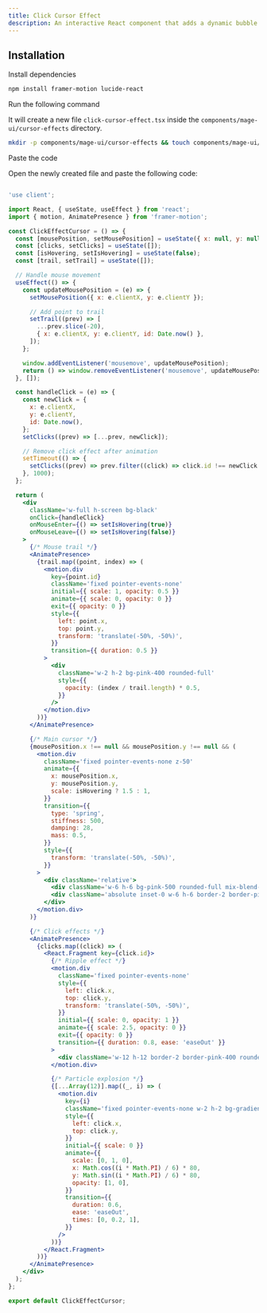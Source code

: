 ```yaml
---
title: Click Cursor Effect
description: An interactive React component that adds a dynamic bubble effect, visually tracking cursor movement in real time.
---
```


<ComponentPreview name="cursor-effects-click-cursor-effect--docs" />

## Installation

<Steps>
<Step>Install dependencies</Step>

```bash
npm install framer-motion lucide-react
```

<Step>Run the following command</Step>

It will create a new file `click-cursor-effect.tsx` inside the `components/mage-ui/cursor-effects` directory.

```bash 
mkdir -p components/mage-ui/cursor-effects && touch components/mage-ui/cursor-effects/click-cursor-effect.tsx
```

<Step>Paste the code</Step> 

Open the newly created file and paste the following code:

```jsx 

'use client';

import React, { useState, useEffect } from 'react';
import { motion, AnimatePresence } from 'framer-motion';

const ClickEffectCursor = () => {
  const [mousePosition, setMousePosition] = useState({ x: null, y: null });
  const [clicks, setClicks] = useState([]);
  const [isHovering, setIsHovering] = useState(false);
  const [trail, setTrail] = useState([]);

  // Handle mouse movement
  useEffect(() => {
    const updateMousePosition = (e) => {
      setMousePosition({ x: e.clientX, y: e.clientY });

      // Add point to trail
      setTrail((prev) => [
        ...prev.slice(-20),
        { x: e.clientX, y: e.clientY, id: Date.now() },
      ]);
    };

    window.addEventListener('mousemove', updateMousePosition);
    return () => window.removeEventListener('mousemove', updateMousePosition);
  }, []);

  const handleClick = (e) => {
    const newClick = {
      x: e.clientX,
      y: e.clientY,
      id: Date.now(),
    };
    setClicks((prev) => [...prev, newClick]);

    // Remove click effect after animation
    setTimeout(() => {
      setClicks((prev) => prev.filter((click) => click.id !== newClick.id));
    }, 1000);
  };

  return (
    <div
      className='w-full h-screen bg-black'
      onClick={handleClick}
      onMouseEnter={() => setIsHovering(true)}
      onMouseLeave={() => setIsHovering(false)}
    >
      {/* Mouse trail */}
      <AnimatePresence>
        {trail.map((point, index) => (
          <motion.div
            key={point.id}
            className='fixed pointer-events-none'
            initial={{ scale: 1, opacity: 0.5 }}
            animate={{ scale: 0, opacity: 0 }}
            exit={{ opacity: 0 }}
            style={{
              left: point.x,
              top: point.y,
              transform: 'translate(-50%, -50%)',
            }}
            transition={{ duration: 0.5 }}
          >
            <div
              className='w-2 h-2 bg-pink-400 rounded-full'
              style={{
                opacity: (index / trail.length) * 0.5,
              }}
            />
          </motion.div>
        ))}
      </AnimatePresence>

      {/* Main cursor */}
      {mousePosition.x !== null && mousePosition.y !== null && (
        <motion.div
          className='fixed pointer-events-none z-50'
          animate={{
            x: mousePosition.x,
            y: mousePosition.y,
            scale: isHovering ? 1.5 : 1,
          }}
          transition={{
            type: 'spring',
            stiffness: 500,
            damping: 28,
            mass: 0.5,
          }}
          style={{
            transform: 'translate(-50%, -50%)',
          }}
        >
          <div className='relative'>
            <div className='w-6 h-6 bg-pink-500 rounded-full mix-blend-screen' />
            <div className='absolute inset-0 w-6 h-6 border-2 border-pink-300 rounded-full animate-ping' />
          </div>
        </motion.div>
      )}

      {/* Click effects */}
      <AnimatePresence>
        {clicks.map((click) => (
          <React.Fragment key={click.id}>
            {/* Ripple effect */}
            <motion.div
              className='fixed pointer-events-none'
              style={{
                left: click.x,
                top: click.y,
                transform: 'translate(-50%, -50%)',
              }}
              initial={{ scale: 0, opacity: 1 }}
              animate={{ scale: 2.5, opacity: 0 }}
              exit={{ opacity: 0 }}
              transition={{ duration: 0.8, ease: 'easeOut' }}
            >
              <div className='w-12 h-12 border-2 border-pink-400 rounded-full' />
            </motion.div>

            {/* Particle explosion */}
            {[...Array(12)].map((_, i) => (
              <motion.div
                key={i}
                className='fixed pointer-events-none w-2 h-2 bg-gradient-to-r from-pink-400 to-purple-500 rounded-full'
                style={{
                  left: click.x,
                  top: click.y,
                }}
                initial={{ scale: 0 }}
                animate={{
                  scale: [0, 1, 0],
                  x: Math.cos((i * Math.PI) / 6) * 80,
                  y: Math.sin((i * Math.PI) / 6) * 80,
                  opacity: [1, 0],
                }}
                transition={{
                  duration: 0.6,
                  ease: 'easeOut',
                  times: [0, 0.2, 1],
                }}
              />
            ))}
          </React.Fragment>
        ))}
      </AnimatePresence>
    </div>
  );
};

export default ClickEffectCursor;

```
</Steps>


